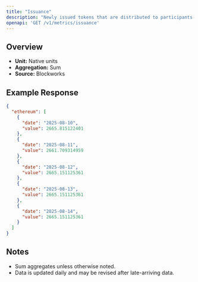 ```yaml
---
title: "Issuance"
description: "Newly issued tokens that are distributed to participants (such as validators, miners, or stakers) as compensation for participating in consensus."
openapi: 'GET /v1/metrics/issuance'
---
```


## Overview

- **Unit:** Native units
- **Aggregation:** Sum
- **Source:** Blockworks

## Example Response

```json
{
  "ethereum": [
    {
      "date": "2025-08-10",
      "value": 2665.815122401
    },
    {
      "date": "2025-08-11",
      "value": 2661.709314959
    },
    {
      "date": "2025-08-12",
      "value": 2665.151125361
    },
    {
      "date": "2025-08-13",
      "value": 2665.151125361
    },
    {
      "date": "2025-08-14",
      "value": 2665.151125361
    }
  ]
}
```

## Notes
- Sum aggregates unless otherwise noted.
- Data is updated daily and may be revised after late-arriving data.
